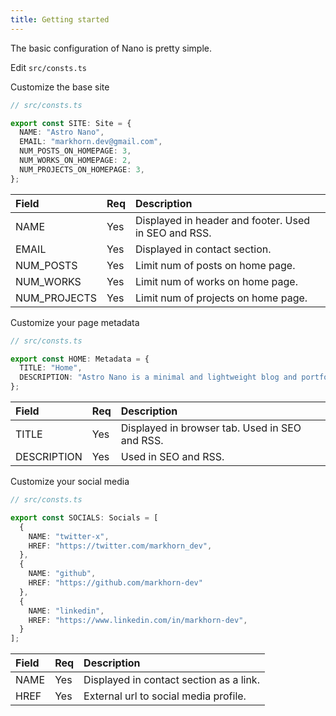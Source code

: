 ```yaml
---
title: Getting started
---
```


The basic configuration of Nano is pretty simple.

Edit `src/consts.ts`

Customize the base site

```ts 
// src/consts.ts

export const SITE: Site = {
  NAME: "Astro Nano",
  EMAIL: "markhorn.dev@gmail.com",
  NUM_POSTS_ON_HOMEPAGE: 3,
  NUM_WORKS_ON_HOMEPAGE: 2,
  NUM_PROJECTS_ON_HOMEPAGE: 3,
};
```

| Field | Req | Description |
| :---- | :-- | :-----------|
| NAME | Yes | Displayed in header and footer. Used in SEO and RSS. |
| EMAIL | Yes | Displayed in contact section. |
| NUM_POSTS | Yes | Limit num of posts on home page. |
| NUM_WORKS | Yes | Limit num of works on home page. |
| NUM_PROJECTS | Yes | Limit num of projects on home page. |

Customize your page metadata

```ts 
// src/consts.ts

export const HOME: Metadata = {
  TITLE: "Home",
  DESCRIPTION: "Astro Nano is a minimal and lightweight blog and portfolio.",
};
```

| Field | Req | Description |
| :---- | :-- | :-----------|
| TITLE | Yes | Displayed in browser tab. Used in SEO and RSS. |
| DESCRIPTION | Yes | Used in SEO and RSS. |

Customize your social media

```ts 
// src/consts.ts

export const SOCIALS: Socials = [
  { 
    NAME: "twitter-x",
    HREF: "https://twitter.com/markhorn_dev",
  },
  { 
    NAME: "github",
    HREF: "https://github.com/markhorn-dev"
  },
  { 
    NAME: "linkedin",
    HREF: "https://www.linkedin.com/in/markhorn-dev",
  }
];
```

| Field | Req | Description |
| :---- | :-- | :-----------|
| NAME | Yes | Displayed in contact section as a link. |
| HREF | Yes | External url to social media profile. |